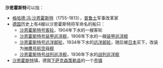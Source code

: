 '''沙恩霍斯特'''可以指：

*[[格哈德·冯·沙恩霍斯特|格哈德·冯·沙恩霍斯特]]（1755-1813），[[普鲁士|普鲁士]]军事改革家
*[[德国|德国]]历史上有4艘以沙恩霍斯特将军命名的船只：
**[[沙恩霍斯特号客轮|沙恩霍斯特号客轮]]，1904年下水的一艘客轮
**[[沙恩霍斯特号装甲巡洋舰|沙恩霍斯特号装甲巡洋舰]]，1906年下水的一艘[[装甲巡洋舰|装甲巡洋舰]]
**[[沙恩霍斯特号远洋邮轮|沙恩霍斯特号远洋邮轮]]，1934年下水的[[远洋邮轮|远洋邮轮]]，随后被[[日本|日本]]买下，改装为[[神鹰号航空母舰|神鹰号航空母舰]]
**[[沙恩霍斯特级战列巡洋舰|沙恩霍斯特号战列巡洋舰]]，1936年下水的[[战列巡洋舰|战列巡洋舰]]
*[[沙恩霍斯特_(下萨克森)|沙恩霍斯特]]镇，德国[[下萨克森|下萨克森]][[策勒县_(德国)|策勒县]]的一个[[市镇_(德国)|市镇]]

{{disambig|S|Cat=五字译名消歧义}}
